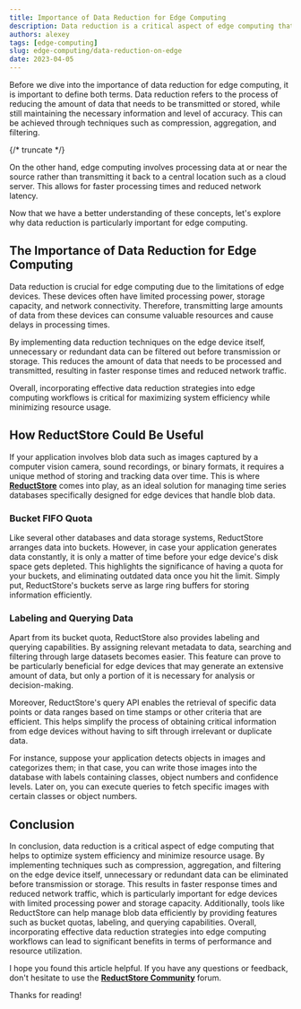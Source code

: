 ```yaml
---
title: Importance of Data Reduction for Edge Computing
description: Data reduction is a critical aspect of edge computing that helps to optimize system efficiency and minimize resource usage. 
authors: alexey
tags: [edge-computing]
slug: edge-computing/data-reduction-on-edge
date: 2023-04-05
---
```


Before we dive into the importance of data reduction for edge computing, it is important to define both terms. 
Data reduction refers to the process of reducing the amount of data that needs to be transmitted or stored, while still maintaining the necessary information and level of accuracy. 
This can be achieved through techniques such as compression, aggregation, and filtering.

{/* truncate */}

On the other hand, edge computing involves processing data at or near the source rather than transmitting it back to a central location such as a cloud server. 
This allows for faster processing times and reduced network latency.

Now that we have a better understanding of these concepts, let's explore why data reduction is particularly important for edge computing.

## The Importance of Data Reduction for Edge Computing

Data reduction is crucial for edge computing due to the limitations of edge devices. 
These devices often have limited processing power, storage capacity, and network connectivity. 
Therefore, transmitting large amounts of data from these devices can consume valuable resources and cause delays in processing times.

By implementing data reduction techniques on the edge device itself, unnecessary or redundant data can be filtered out before transmission or storage. 
This reduces the amount of data that needs to be processed and transmitted, resulting in faster response times and reduced network traffic.

Overall, incorporating effective data reduction strategies into edge computing workflows is critical for maximizing system efficiency while minimizing resource usage.

## How ReductStore Could Be Useful

If your application involves blob data such as images captured by a computer vision camera, sound recordings, or binary formats, it requires a unique method of storing and tracking data over time. 
This is where [**ReductStore**](https://www.reduct.store) comes into play, as an ideal solution for managing time series databases specifically designed for edge devices that handle blob data.

### Bucket FIFO Quota

Like several other databases and data storage systems, ReductStore arranges data into buckets. 
However, in case your application generates data constantly, it is only a matter of time before your edge device's disk space gets depleted. 
This highlights the significance of having a quota for your buckets, and eliminating outdated data once you hit the limit. 
Simply put, ReductStore's buckets serve as large ring buffers for storing information efficiently.

### Labeling and Querying Data

Apart from its bucket quota, ReductStore also provides labeling and querying capabilities. 
By assigning relevant metadata to data, searching and filtering through large datasets becomes easier. 
This feature can prove to be particularly beneficial for edge devices that may generate an extensive amount of data, but only a portion of it is necessary for analysis or decision-making.

Moreover, ReductStore's query API enables the retrieval of specific data points or data ranges based on time stamps or other criteria that are efficient.
This helps simplify the process of obtaining critical information from edge devices without having to sift through irrelevant or duplicate data.

For instance, suppose your application detects objects in images and categorizes them; in that case, you can write those images into the database with labels containing classes, object numbers and confidence levels. 
Later on, you can execute queries to fetch specific images with certain classes or object numbers.

## Conclusion

In conclusion, data reduction is a critical aspect of edge computing that helps to optimize system efficiency and minimize resource usage.
By implementing techniques such as compression, aggregation, and filtering on the edge device itself, unnecessary or redundant data can be eliminated before transmission or storage.
This results in faster response times and reduced network traffic, which is particularly important for edge devices with limited processing power and storage capacity.
Additionally, tools like ReductStore can help manage blob data efficiently by providing features such as bucket quotas, labeling, and querying capabilities.
Overall, incorporating effective data reduction strategies into edge computing workflows can lead to significant benefits in terms of performance and resource utilization.

I hope you found this article helpful. If you have any questions or feedback, don't hesitate to use the [**ReductStore Community**](https://community.reduct.store) forum.

Thanks for reading!
